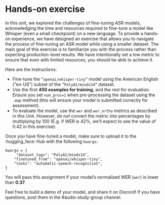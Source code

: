 # Hands-on exercise

In this unit, we explored the challenges of fine-tuning ASR models, acknowledging the time and resources required to
fine-tune a model like Whisper (even a small checkpoint) on a new language. To provide a hands-on experience, we have
designed an exercise that allows you to navigate the process of fine-tuning an ASR model while using a smaller dataset.
The main goal of this exercise is to familiarize you with the process rather than expecting production-level results.
We have intentionally set a low metric to ensure that even with limited resources, you should be able to achieve it.

Here are the instructions:
* Fine-tune the `”openai/whisper-tiny”` model using the American English ("en-US") subset of the `”PolyAI/minds14”` dataset.
* Use the first **450 examples for training**, and the rest for evaluation. Ensure you set `num_proc=1` when pre-processing the dataset using the `.map` method (this will ensure your model is submitted correctly for assessment).
* To evaluate the model, use the `wer` and `wer_ortho` metrics as described in this Unit. However, *do not* convert the metric into percentages by multiplying by 100 (E.g. if WER is 42%, we’ll expect to see the value of 0.42 in this exercise).

Once you have fine-tuned a model, make sure to upload it to the :hugging_face: Hub with the following `kwargs`:
```
kwargs = {
     "dataset_tags": "PolyAI/minds14",
    "finetuned_from": "openai/whisper-tiny",
    "tasks": "automatic-speech-recognition",
}
```
You will pass this assignment if your model’s normalised WER (`wer`) is lower than **0.37**.

Feel free to build a demo of your model, and share it on Discord! If you have questions, post them in the #audio-study-group channel.
